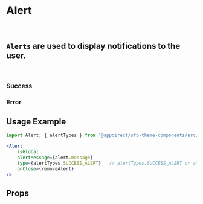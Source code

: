 
<Meta of={AlertStories} />

# Alert

<br />

## `Alerts` are used to display notifications to the user.

<br />

### Success

<Canvas>
  <Story of={AlertStories.Success} />
</Canvas>

### Error

<Canvas>
  <Story of={AlertStories.Error} />
</Canvas>

## Usage Example

```jsx
import Alert, { alertTypes } from '@appdirect/sfb-theme-components/src/atoms/alert/Alert';

<Alert
    isGlobal
    alertMessage={alert.message}
    type={alertTypes.SUCCESS_ALERT}   // alertTypes.SUCCESS_ALERT or alertTypes.ERROR_ALERT
    onClose={removeAlert}
/>

```

## Props

<ArgsTable of={Alert} />
